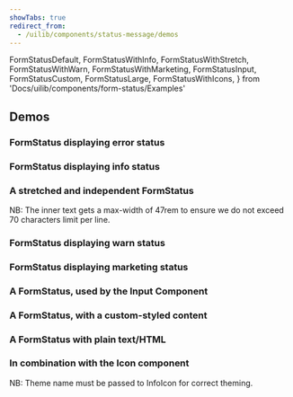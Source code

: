 ```yaml
---
showTabs: true
redirect_from:
  - /uilib/components/status-message/demos
---
```


  FormStatusDefault,
  FormStatusWithInfo,
  FormStatusWithStretch,
  FormStatusWithWarn,
  FormStatusWithMarketing,
  FormStatusInput,
  FormStatusCustom,
  FormStatusLarge,
  FormStatusWithIcons,
} from 'Docs/uilib/components/form-status/Examples'

## Demos

### FormStatus displaying error status

<FormStatusDefault />

### FormStatus displaying info status

<FormStatusWithInfo />

### A stretched and independent FormStatus

NB: The inner text gets a max-width of 47rem to ensure we do not exceed 70 characters limit per line.

<FormStatusWithStretch />

### FormStatus displaying warn status

<FormStatusWithWarn />

### FormStatus displaying marketing status

<FormStatusWithMarketing />

### A FormStatus, used by the Input Component

<FormStatusInput />

### A FormStatus, with a custom-styled content

<FormStatusCustom />

### A FormStatus with plain text/HTML

<FormStatusLarge />

### In combination with the Icon component

<VisibilityByTheme hidden="sbanken">
  <FormStatusWithIcons />
</VisibilityByTheme>

<VisibilityByTheme visible="sbanken">
  NB: Theme name must be passed to InfoIcon for correct theming.
  <FormStatusWithIcons theme="sbanken" />
</VisibilityByTheme>